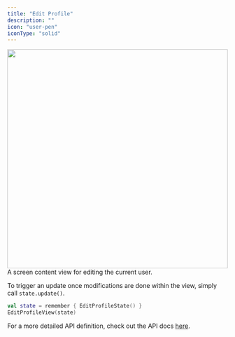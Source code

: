 ```yaml
---
title: "Edit Profile"
description: ""
icon: "user-pen"
iconType: "solid"
---
```


<img 
height="500" 
width="100%" 
src="/images/android-sdk/edit-profile-view.png"
/>
A screen content view for editing the current user.

To trigger an update once modifications are done within the view, simply call `state.update()`.

```Kotlin
val state = remember { EditProfileState() }
EditProfileView(state)
```
For a more detailed API definition, check out the API docs [here](https://docs.botstacks.ai/api-reference/introduction).